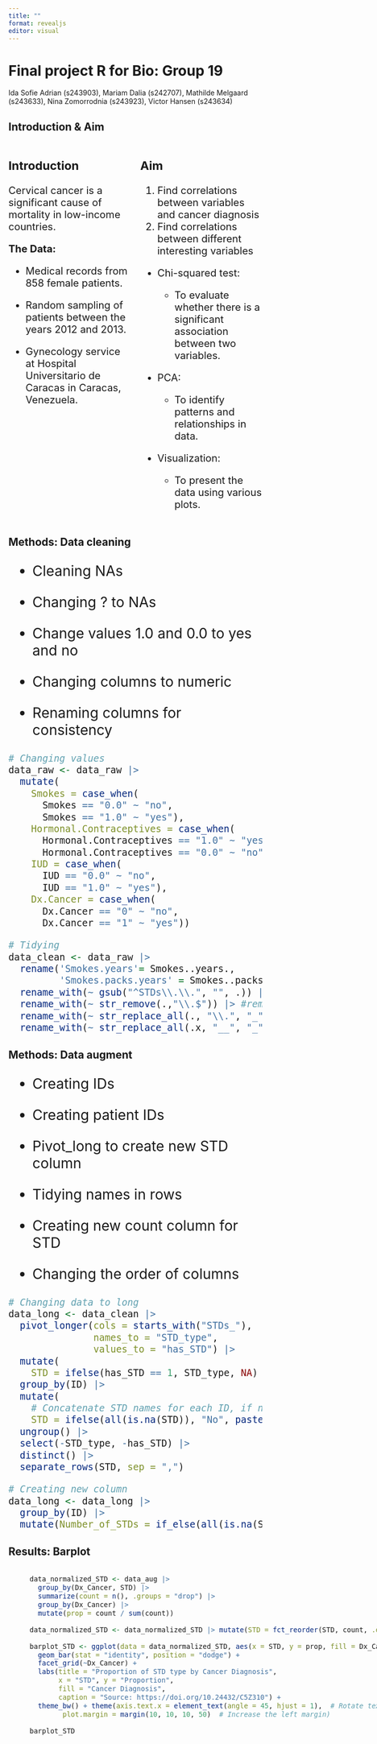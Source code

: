 ```yaml
---
title: ""
format: revealjs
editor: visual
---
```


# Final project R for Bio: Group 19 {background-color="brown"}

Ida Sofie Adrian (s243903), Mariam Dalia (s242707), Mathilde Melgaard (s243633), Nina Zomorrodnia (s243923), Victor Hansen (s243634)

## Introduction & Aim {background-color="brown"}

::: columns
::: {.column width="10%" style="font-size: 20px;"}
### Introduction

Cervical cancer is a significant cause of mortality in low-income countries.

**The Data:**

* Medical records from 858 female patients.

* Random sampling of patients between the years 2012 and 2013.

* Gynecology service at Hospital Universitario de Caracas in Caracas, Venezuela.
:::

::: {.column width="10%" style="font-size: 20px;"}
### Aim

1. Find correlations between variables and cancer diagnosis
2. Find correlations between different interesting variables

-   Chi-squared test:

    -   To evaluate whether there is a significant association between two variables.

-   PCA:

    -   To identify patterns and relationships in data.

-   Visualization:

    -   To present the data using various plots.
:::
:::

## Methods: Data cleaning {background-color="brown"}


::: {style="font-size: 28px;"}
-   Cleaning NAs

-   Changing ? to NAs

-   Change values 1.0 and 0.0 to yes and no

-   Changing columns to numeric

-   Renaming columns for consistency
:::

::: {style="font-size: 22px;"}
```r
# Changing values 
data_raw <- data_raw |>
  mutate(
    Smokes = case_when(
      Smokes == "0.0" ~ "no",
      Smokes == "1.0" ~ "yes"),
    Hormonal.Contraceptives = case_when(
      Hormonal.Contraceptives == "1.0" ~ "yes",
      Hormonal.Contraceptives == "0.0" ~ "no"),
    IUD = case_when(
      IUD == "0.0" ~ "no",
      IUD == "1.0" ~ "yes"),
    Dx.Cancer = case_when(
      Dx.Cancer == "0" ~ "no",
      Dx.Cancer == "1" ~ "yes"))

# Tidying
data_clean <- data_raw |> 
  rename('Smokes.years'= Smokes..years.,
         'Smokes.packs.years' = Smokes..packs.year.) |> 
  rename_with(~ gsub("^STDs\\.\\.", "", .)) |>
  rename_with(~ str_remove(.,"\\.$")) |> #removes the '.' from the last word in columns
  rename_with(~ str_replace_all(., "\\.", "_")) |> 
  rename_with(~ str_replace_all(.x, "__", "_"))
```
:::

## Methods: Data augment {background-color="brown"}


::: {style="font-size: 28px;"}
-   Creating IDs

-   Creating patient IDs

-   Pivot_long to create new STD column

-   Tidying names in rows

-   Creating new count column for STD

-   Changing the order of columns
:::

::: {style="font-size: 22px;"}
```r
# Changing data to long
data_long <- data_clean |>
  pivot_longer(cols = starts_with("STDs_"), 
               names_to = "STD_type", 
               values_to = "has_STD") |>
  mutate(
    STD = ifelse(has_STD == 1, STD_type, NA)  # Keep STD name where 1 is present) |>
  group_by(ID) |>
  mutate(
    # Concatenate STD names for each ID, if none, set "No"
    STD = ifelse(all(is.na(STD)), "No", paste(na.omit(STD), collapse = ", "))) |>
  ungroup() |>
  select(-STD_type, -has_STD) |>
  distinct() |> 
  separate_rows(STD, sep = ",")

# Creating new column
data_long <- data_long |> 
  group_by(ID) |> 
  mutate(Number_of_STDs = if_else(all(is.na(STD) | STD == "No"), 0, n_distinct(STD, na.rm = TRUE))) |> ungroup())
```
:::

## Results: Barplot {background-color="brown"}

::: columns
::: {.column width="50%" style="font-size: 16px;"}
![](../results/images/05_barplot_STD.png){width="100%"}
:::

::: {.column width="50%" style="font-size: 22px;"}
-   Few women have STDs, regardless of cervical cancer diagnosis status

-   Women with cancer: HPV seems to be the only STD present.

-   Women without cancer: A few patients with different types of STDs, but no cases with HPV specifically.
:::

::: {style="font-size: 16px;"}
```r
data_normalized_STD <- data_aug |>
  group_by(Dx_Cancer, STD) |>
  summarize(count = n(), .groups = "drop") |>
  group_by(Dx_Cancer) |>
  mutate(prop = count / sum(count))

data_normalized_STD <- data_normalized_STD |> mutate(STD = fct_reorder(STD, count, .desc = TRUE))

barplot_STD <- ggplot(data = data_normalized_STD, aes(x = STD, y = prop, fill = Dx_Cancer)) +
  geom_bar(stat = "identity", position = "dodge") +
  facet_grid(~Dx_Cancer) +
  labs(title = "Proportion of STD type by Cancer Diagnosis",
       x = "STD", y = "Proportion",
       fill = "Cancer Diagnosis",
       caption = "Source: https://doi.org/10.24432/C5Z310") +
  theme_bw() + theme(axis.text.x = element_text(angle = 45, hjust = 1),  # Rotate text
        plot.margin = margin(10, 10, 10, 50)  # Increase the left margin)

barplot_STD
```
:::
:::

## Results: Boxplot {background-color="brown"}

::: columns
::: {.column width="50%"}
![](../results/images/05_boxplot_sex_his.png){width="100%"}

:::

::: {.column width="50%" style="font-size:  16px;"}
**Hypothesis:** Women with first sexual intercourse at a young age tend to get STDs and later cervical cancer.

-   No correlation between number of sexual partners and cervical cancer diagnosis status.

-   Small correlation between the age of first sexual intercourse and cervical cancer diagnosis status:

Women with cervical cancer were older when they had first sexual intercourse compared to women without cancer.

-   Small correlation between the age of first sexual intercourse and cervical cancer diagnosis: Women who are diagnosed with cervical cancer were older when they had first sexual intercourse compared to women without cancer.

Hypothesis does not seem to be true.
:::

::: {style="font-size: 18px;"}
```r
Numb_sex <- ggplot(data = data_aug, aes(y = Dx_Cancer, x = Number_of_sexual_partners, fill = Dx_Cancer)) +
  geom_boxplot(show.legend = FALSE) +
   labs(y = "Cancer Diagnosis", x = "Number of Sexual Partners") +
  theme_bw()

first_sex_int <- ggplot(data = data_aug, aes(y = Dx_Cancer, x = First_sexual_intercourse, fill = Dx_Cancer)) +
  geom_boxplot(show.legend = FALSE) +
   labs(y = "Cancer Diagnosis", x = "Age of First Sexual Intercourse") +
  theme_bw()

boxplot_sex_his <- (Numb_sex / first_sex_int) +
  plot_annotation(
    title = "Comparison of Sexual History and Cancer Diagnosis",
    caption = "Source: https://doi.org/10.24432/C5Z310")

boxplot_sex_his
```
:::
:::

## Results: Function for Correlation Visualization of Categorical Variables {background-color="brown"}

::: columns
::: {.column width="50%"}
![](../results/images/05_proportion_plot.png){width="70%"}
:::

::: {.column width="50%" style="font-size: 16px;"}
```r
create_proportional_barplot <- function(data, x_var, fill_var, 
                                        x_label = NULL, y_label = "Proportion", 
                                        fill_label = NULL, title = NULL) {
  if (is.null(x_label)) x_label <- x_var
  if (is.null(fill_label)) fill_label <- fill_var
  if (is.null(title)) title <- paste("Proportion of", fill_var, "by", x_var)

  filtered_data <- data %>%
    group_by(ID) %>%
    summarise(
      x_value = first(!!sym(x_var)),
      fill_value = first(!!sym(fill_var)),
      .groups = "drop"
    ) %>%
    filter(!is.na(x_value), !is.na(fill_value)) %>%
    mutate(fill_value = factor(fill_value))

  # Ensure color palette matches the levels of 'fill_value'
  color_palette <- setNames(
    c("lightblue", "darkred", "green", "orange")[1:length(levels(filtered_data$fill_value))],
    levels(filtered_data$fill_value))

  ggplot(filtered_data, aes(x = x_value, fill = fill_value)) +
    geom_bar(position = "fill") +
    labs(x = x_label, y = y_label, fill = fill_label, title = title) +
    scale_fill_manual(values = color_palette) +
    theme_minimal() +
    theme(axis.text.x = element_text(angle = 0, hjust = 0.5))}

proportion_plot <- create_proportional_barplot(data_aug, x_var = "Dx_Cancer",
                                               fill_var = "Smokes")
ggsave("../results/images/05_proportion_plot.png", plot = proportion_plot)
```
:::

::: {style="font-size: 22px;"}
-   **Input:** dataset and two variables, **Output:** stratified bar plot
-   Compare categorical variables such as: IUD, Hormonal Contraceptives, Smoking, Cancer diagnosis
:::
:::

## Results: Function for contingency table and correlation score {background-color="brown"}

::: columns

::: {.column width="50%" style="font-size:  28px;"}

**Input:** Data set and two variables

**Output:** Contingency table and chi-2
:::

::: {.column width="50%"}
![](../results/images/05_analysis_1_chisquare.png){width="100%"}
:::

::: {style="font-size: 20px"}

```r
calculate_chi_squared <- function(data, var1, var2) {
  # Summarize the data so each ID has one row, taking the first occurrence of var1 and var2
  filtered_data <- data %>%
    group_by(ID) %>%
    summarise(
      var1_value = first(!!sym(var1)), var2_value = first(!!sym(var2)),
      .groups = "drop") %>%
    filter(!is.na(var1_value), !is.na(var2_value))  # Remove rows with NA values
  
  # Create the contingency table
  contingency_table <- filtered_data %>%
    count(var1_value, var2_value) %>%
    pivot_wider(names_from = var2_value, values_from = n, values_fill = 0) %>%
    column_to_rownames("var1_value") %>% as.matrix()

  # Perform the chi-squared test
  chisq_result <- chisq.test(contingency_table)
  
  return(list(contingency_table = contingency_table, chisq_result = chisq_result))}

calculate_chi_squared(data_aug, var1 = "Dx_Cancer", var2 = "Dx_HPV")
```
:::
:::

## Results: PCA {background-color="brown"}

::: columns
::: {.column width="40%" style="font-size: 28px"}


-   Numeric values
-   Scaling data
-   Two distinct clusters
:::

::: {.column width="60%" style="font-size: 25px;"}

![](../results/images/06_scatterplot_pca.png){width="100%"}
:::


::: {style="font-size: 18px"}
```r
cancer_data <- data_aug |> 
  select(-Time_since_first_diagnosis, 
         -Time_since_last_diagnosis, Dx_CIN) |> drop_na() 

pca_fit_cancer <- cancer_data |> 
  select(where(is.numeric)) |>  
  prcomp(scale = TRUE)

scatterplot_pca <- pca_fit_cancer |> 
  augment(cancer_data) |> 
  ggplot(aes(.fittedPC1, .fittedPC2, color = factor(Cancer))) + 
  geom_point(size = 1.5) +
  theme_half_open(12) + 
  background_grid() + 
  scale_color_discrete(labels = c("0" = "Negative", "1" = "Positive")) +
  labs(color = "Cervical Cancer Present") + 
  ggtitle("PCA Plot") + theme(plot.title = element_text(hjust = 0.5))
```
:::
:::


## Results: PCA {background-color="brown"}

::: columns
::: {.column width="50%" style="font-size: 18px;"}
-   Extract the rotation matrix

-   Arrows in similar directions = positive correlation

-   Arrows in opposite directions = negative correlation

-   Arrows near the origin = minimal contribution to the components

-   The length of an arrow = amount of contribution to the components

![](../results/images/06_pc_coordinates.png){width="60%"}
:::

::: {.column width="50%" style="font-size: 18px;"}
-   Extract Eigenvalues of the PCA

-   Represents the amount of variance explained by each principal component

-   PC4 and PC5 explains 50-60% of the variance

![](../results/images/06_pc_variance.png){width="80%"}
:::
:::

## Conclusions {background-color="brown"}

-   Correlation between:
    -   HPV and cancer diagnosis
    -   First sexual intercourse and cancer diagnosis
    -   Age and cancer diagnosis
